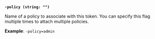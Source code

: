 <a id="token-policy" />

**`-policy (string: "")`**

Name of a policy to associate with this token. You can specify this flag multiple 
times to attach multiple policies.

**Example**: `-policy=admin`